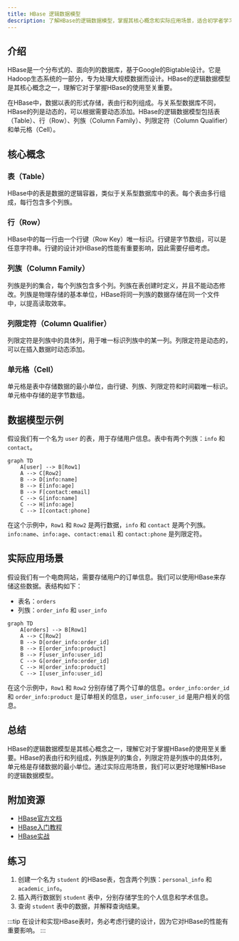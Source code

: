 ```yaml
---
title: HBase 逻辑数据模型
description: 了解HBase的逻辑数据模型，掌握其核心概念和实际应用场景，适合初学者学习。
---
```


## 介绍

HBase是一个分布式的、面向列的数据库，基于Google的Bigtable设计。它是Hadoop生态系统的一部分，专为处理大规模数据而设计。HBase的逻辑数据模型是其核心概念之一，理解它对于掌握HBase的使用至关重要。

在HBase中，数据以表的形式存储，表由行和列组成。与关系型数据库不同，HBase的列是动态的，可以根据需要动态添加。HBase的逻辑数据模型包括表（Table）、行（Row）、列族（Column Family）、列限定符（Column Qualifier）和单元格（Cell）。

## 核心概念

### 表（Table）

HBase中的表是数据的逻辑容器，类似于关系型数据库中的表。每个表由多行组成，每行包含多个列族。

### 行（Row）

HBase中的每一行由一个行键（Row Key）唯一标识。行键是字节数组，可以是任意字符串。行键的设计对HBase的性能有重要影响，因此需要仔细考虑。

### 列族（Column Family）

列族是列的集合，每个列族包含多个列。列族在表创建时定义，并且不能动态修改。列族是物理存储的基本单位，HBase将同一列族的数据存储在同一个文件中，以提高读取效率。

### 列限定符（Column Qualifier）

列限定符是列族中的具体列，用于唯一标识列族中的某一列。列限定符是动态的，可以在插入数据时动态添加。

### 单元格（Cell）

单元格是表中存储数据的最小单位，由行键、列族、列限定符和时间戳唯一标识。单元格中存储的是字节数组。

## 数据模型示例

假设我们有一个名为 `user` 的表，用于存储用户信息。表中有两个列族：`info` 和 `contact`。

```mermaid
graph TD
    A[user] --> B[Row1]
    A --> C[Row2]
    B --> D[info:name]
    B --> E[info:age]
    B --> F[contact:email]
    C --> G[info:name]
    C --> H[info:age]
    C --> I[contact:phone]
```

在这个示例中，`Row1` 和 `Row2` 是两行数据，`info` 和 `contact` 是两个列族。`info:name`、`info:age`、`contact:email` 和 `contact:phone` 是列限定符。

## 实际应用场景

假设我们有一个电商网站，需要存储用户的订单信息。我们可以使用HBase来存储这些数据。表结构如下：

- 表名：`orders`
- 列族：`order_info` 和 `user_info`

```mermaid
graph TD
    A[orders] --> B[Row1]
    A --> C[Row2]
    B --> D[order_info:order_id]
    B --> E[order_info:product]
    B --> F[user_info:user_id]
    C --> G[order_info:order_id]
    C --> H[order_info:product]
    C --> I[user_info:user_id]
```

在这个示例中，`Row1` 和 `Row2` 分别存储了两个订单的信息。`order_info:order_id` 和 `order_info:product` 是订单相关的信息，`user_info:user_id` 是用户相关的信息。

## 总结

HBase的逻辑数据模型是其核心概念之一，理解它对于掌握HBase的使用至关重要。HBase的表由行和列组成，列族是列的集合，列限定符是列族中的具体列，单元格是存储数据的最小单位。通过实际应用场景，我们可以更好地理解HBase的逻辑数据模型。

## 附加资源

- [HBase官方文档](https://hbase.apache.org/)
- [HBase入门教程](https://www.tutorialspoint.com/hbase/index.htm)
- [HBase实战](https://www.oreilly.com/library/view/hbase-in-action/9781935182957/)

## 练习

1. 创建一个名为 `student` 的HBase表，包含两个列族：`personal_info` 和 `academic_info`。
2. 插入两行数据到 `student` 表中，分别存储学生的个人信息和学术信息。
3. 查询 `student` 表中的数据，并解释查询结果。

:::tip
在设计和实现HBase表时，务必考虑行键的设计，因为它对HBase的性能有重要影响。
:::